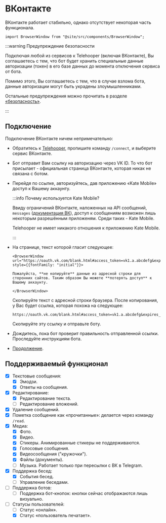 # ВКонтакте

ВКонтакте работает стабильно, однако отсутствует некоторая часть функционала.

```mdx-code-block
import BrowserWindow from "@site/src/components/BrowserWindow";
```

:::warning Предупреждение безопасности

Подключая любой из сервисов к Telehooper (включая ВКонтакте), Вы соглашаетесь с тем, что бот будет хранить специальные данные авторизации (токен) в его базе данных до момента отключения сервиса от бота.

Помимо этого, Вы соглашаетесь с тем, что в случае взлома бота, данные авторизации могут быть украдены злоумышленниками.

Остальные предупреждения можно прочитать в разделе [«безопасность»](../security/main).

:::

## Подключение

Подключение ВКонтакте ничем непримечательно:

- Обратитесь к [Telehooper](https://t.me/telehooper_bot), пропишите команду `/connect`, и выберите сервис ВКонтакте.
- Бот отправит Вам ссылку на авторизацию через VK ID. То что бот присылает - официальная страница ВКонтакте, которая никак не связана с ботом.
- Перейдя по ссылке, авторизуйтесь, дав приложению «Kate Mobile» доступ к Вашему аккаунту.

  :::info Почему используется Kate Mobile?

  Ввиду ограничений ВКонтакте, наложенных на API сообщений, `messages` ([документация ВК](https://dev.vk.com/ru/method/messages)), доступ к сообщениям возможен лишь некоторым разрешённым приложеням. Среди таких - Kate Mobile.

  Telehooper не имеет никакого отношения к приложению Kate Mobile.

  :::

- На странице, текст которой гласит следующее:

  ```mdx-code-block
  <BrowserWindow url="https://oauth.vk.com/blank.html#access_token=vk1.a.abcdefg&expires_in=0&user_id=12345678" style={{fontFamily: "initial"}}>

  Пожалуйста, **не копируйте** данные из адресной строки для сторонних сайтов. Таким образом Вы можете **потерять доступ** к Вашему аккаунту.

  </BrowserWindow>
  ```

  Скопируйте текст с адресной строки браузера. После копирования, у Вас будет ссылка, которая похожа на следующее:

  ```plain
  https://oauth.vk.com/blank.html#access_token=vk1.a.abcdefg&expires_in=0&user_id=12345678
  ```

  Скопируйте эту ссылку и отправьте боту.

- Дождитесь, пока бот проверит правильность отправленной ссылки. Проследуйте инструкциям бота.
- [Продолжение](../usage/main).

## Поддерживаемый функционал

- [x] Текстовые сообщения:
  - [x] Эмодзи.
  - [x] Ответы на сообщения.
- [x] Редактирование:
  - [x] Редактирование текста.
  - [ ] Редактирование вложений.
- [x] Удаление сообщений.
- [x] Пометка сообщение как «прочитанные»: делается через команду `/read`.
- [x] Медиа:
  - [x] Фото.
  - [x] Видео.
  - [x] Стикеры. Анимированные стикеры не поддерживаются.
  - [x] Голосовые сообщения.
  - [x] Видеосообщения ("кружочки").
  - [x] Файлы (документы).
  - [ ] Музыка. Работает только при пересылки с ВК в Telegram.
- [x] Поддержка бесед:
  - [x] События бесед.
  - [ ] Управление беседами.
- [ ] Поддержка ботов:
  - [ ] Поддержка бот-кнопок: кнопки сейчас отображаются лишь визуально.
- [ ] Статусы пользователей:
  - [ ] Статус «онлайн».
  - [x] Статус «пользователь печатает».
